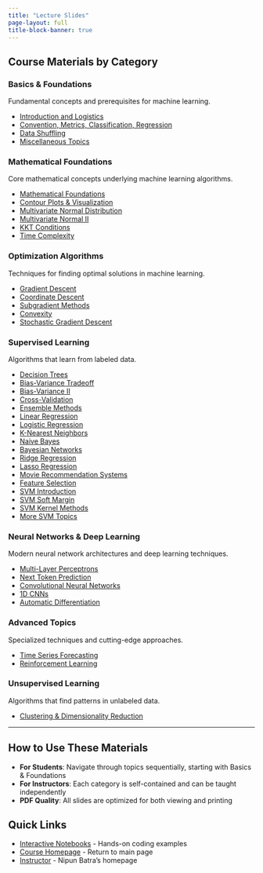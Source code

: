 ```yaml
---
title: "Lecture Slides"
page-layout: full
title-block-banner: true
---
```


## Course Materials by Category

### Basics & Foundations
Fundamental concepts and prerequisites for machine learning.

- [Introduction and Logistics](basics/slides/1-introduction-ml.pdf)
- [Convention, Metrics, Classification, Regression](basics/slides/accuracy_convention.pdf)
- [Data Shuffling](basics/slides/shuffling.pdf)
- [Miscellaneous Topics](basics/slides/misc.pdf)

### Mathematical Foundations
Core mathematical concepts underlying machine learning algorithms.

- [Mathematical Foundations](maths/slides/ml-maths.pdf)
- [Contour Plots & Visualization](maths/slides/ml-maths-2-contour.pdf)
- [Multivariate Normal Distribution](maths/slides/mvn.pdf)
- [Multivariate Normal II](maths/slides/mvn2.pdf)
- [KKT Conditions](maths/slides/kkt-conditions/kkt-conditions.pdf)
- [Time Complexity](maths/slides/time_complexity.pdf)

### Optimization Algorithms
Techniques for finding optimal solutions in machine learning.

- [Gradient Descent](optimization/slides/gradient-descent.pdf)
- [Coordinate Descent](optimization/slides/coordinate_descent.pdf)
- [Subgradient Methods](optimization/slides/subgradient.pdf)
- [Convexity](optimization/slides/convexity/convexity.pdf)
- [Stochastic Gradient Descent](optimization/slides/SGD.pdf)

### Supervised Learning
Algorithms that learn from labeled data.

- [Decision Trees](supervised/slides/decision-trees.pdf)
- [Bias-Variance Tradeoff](supervised/slides/bias-variance.pdf)
- [Bias-Variance II](supervised/slides/bias-variance-2.pdf)
- [Cross-Validation](supervised/slides/cross-validation.pdf)
- [Ensemble Methods](supervised/slides/ensemble.pdf)
- [Linear Regression](supervised/slides/linear-regression.pdf)
- [Logistic Regression](supervised/slides/logistic-1.pdf)
- [K-Nearest Neighbors](supervised/slides/knn.pdf)
- [Naive Bayes](supervised/slides/naive-bayes.pdf)
- [Bayesian Networks](supervised/slides/bayesian-nets.pdf)
- [Ridge Regression](supervised/slides/ridge-regression.pdf)
- [Lasso Regression](supervised/slides/lasso-regression.pdf)
- [Movie Recommendation Systems](supervised/slides/movie-recommendation.pdf)
- [Feature Selection](supervised/slides/feature-selection.pdf)
- [SVM Introduction](supervised/slides/svm-intro.pdf)
- [SVM Soft Margin](supervised/slides/svm-soft-margin.pdf)
- [SVM Kernel Methods](supervised/slides/svm-kernel.pdf)
- [More SVM Topics](supervised/slides/svm-2-2.pdf)

### Neural Networks & Deep Learning
Modern neural network architectures and deep learning techniques.

- [Multi-Layer Perceptrons](neural-networks/slides/mlp.pdf)
- [Next Token Prediction](neural-networks/slides/next-token-prediction.pdf)
- [Convolutional Neural Networks](neural-networks/slides/cnn.pdf)
- [1D CNNs](neural-networks/slides/1d-cnn.pdf)
- [Automatic Differentiation](neural-networks/slides/autograd.pdf)

### Advanced Topics
Specialized techniques and cutting-edge approaches.

- [Time Series Forecasting](advanced/slides/forecasting.pdf)
- [Reinforcement Learning](advanced/slides/rl.pdf)

### Unsupervised Learning
Algorithms that find patterns in unlabeled data.

- [Clustering & Dimensionality Reduction](unsupervised/slides/unsupervised.pdf)

---

## How to Use These Materials

- **For Students**: Navigate through topics sequentially, starting with Basics & Foundations
- **For Instructors**: Each category is self-contained and can be taught independently
- **PDF Quality**: All slides are optimized for both viewing and printing

## Quick Links

- [Interactive Notebooks](notebooks.qmd) - Hands-on coding examples
- [Course Homepage](index.qmd) - Return to main page
- [Instructor](https://nipunbatra.github.io) - Nipun Batra's homepage